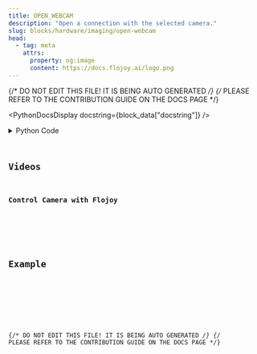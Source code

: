 ```yaml
---
title: OPEN_WEBCAM
description: "Open a connection with the selected camera."
slug: blocks/hardware/imaging/open-webcam
head:
  - tag: meta
    attrs:
      property: og:image
      content: https://docs.flojoy.ai/logo.png
---
```


{/* DO NOT EDIT THIS FILE! IT IS BEING AUTO GENERATED */}
{/* PLEASE REFER TO THE CONTRIBUTION GUIDE ON THE DOCS PAGE */}


<PythonDocsDisplay docstring={block_data["docstring"]} />
<details>
<summary>Python Code</summary>



<Code code={pythonCode} lang="py" wrap theme="dracula" />

[Find this Flojoy Block on GitHub](https://github.com/flojoy-ai/blocks/blob/main/blocks/HARDWARE/IMAGING/OPEN_WEBCAM/OPEN_WEBCAM.py)

</details>

## Videos


### Control Camera with Flojoy

<div className="not-content">
  <YouTube id="https://www.youtube.com/watch?v=Om0C7s_9Qo8" />
</div>

## Example


<GetHelpWidget />


<AppDisplay app={app} blockName="OPEN_WEBCAM" client:visible />


<Example />

{/* DO NOT EDIT THIS FILE! IT IS BEING AUTO GENERATED */}
{/* PLEASE REFER TO THE CONTRIBUTION GUIDE ON THE DOCS PAGE */}
